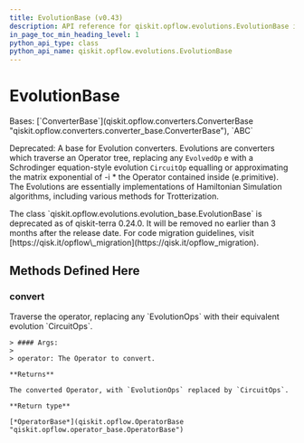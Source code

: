 ```yaml
---
title: EvolutionBase (v0.43)
description: API reference for qiskit.opflow.evolutions.EvolutionBase in qiskit v0.43
in_page_toc_min_heading_level: 1
python_api_type: class
python_api_name: qiskit.opflow.evolutions.EvolutionBase
---
```


# EvolutionBase

<Class id="qiskit.opflow.evolutions.EvolutionBase" isDedicatedPage={true} github="https://github.com/qiskit/qiskit/tree/stable/0.24/qiskit/opflow/evolutions/evolution_base.py" signature="EvolutionBase" modifiers="class">
  Bases: [`ConverterBase`](qiskit.opflow.converters.ConverterBase "qiskit.opflow.converters.converter_base.ConverterBase"), `ABC`

  Deprecated: A base for Evolution converters. Evolutions are converters which traverse an Operator tree, replacing any `EvolvedOp` e with a Schrodinger equation-style evolution `CircuitOp` equalling or approximating the matrix exponential of -i \* the Operator contained inside (e.primitive). The Evolutions are essentially implementations of Hamiltonian Simulation algorithms, including various methods for Trotterization.

  <Admonition title="Deprecated since version 0.24.0" type="danger">
    The class `qiskit.opflow.evolutions.evolution_base.EvolutionBase` is deprecated as of qiskit-terra 0.24.0. It will be removed no earlier than 3 months after the release date. For code migration guidelines, visit [https://qisk.it/opflow\_migration](https://qisk.it/opflow_migration).
  </Admonition>

  ## Methods Defined Here

  <span id="qiskit-opflow-evolutions-evolutionbase-convert" />

  ### convert

  <Function id="qiskit.opflow.evolutions.EvolutionBase.convert" signature="EvolutionBase.convert(operator)" modifiers="abstract">
    Traverse the operator, replacing any `EvolutionOps` with their equivalent evolution `CircuitOps`.

    > #### Args:
    >
    > operator: The Operator to convert.

    **Returns**

    The converted Operator, with `EvolutionOps` replaced by `CircuitOps`.

    **Return type**

    [*OperatorBase*](qiskit.opflow.OperatorBase "qiskit.opflow.operator_base.OperatorBase")
  </Function>
</Class>

